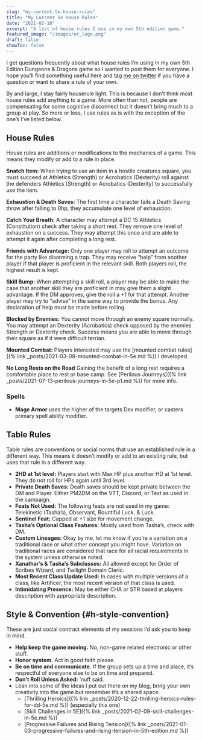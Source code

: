 ```yaml
---
slug: "my-current-5e-house-rules"
title: "My Current 5e House Rules"
date: "2021-02-10"
excerpt: "A list of house rules I use in my own 5th edition game."
featured_image: "/images/or_logo.png"
draft: false
showToc: false
---
```


I get questions frequently about what house rules I&#8217;m using in my own 5th Edition Dungeons & Dragons game so I wanted to post them for everyone. I hope you&#8217;ll find something useful here and tag <a href="https://www.twitter.com/optionalrule" target="_blank" rel="noreferrer noopener">me on twitter</a> if you have a question or want to share a rule of your own.  
  
By and large, I stay fairly houserule light. This is because I don&#8217;t think most house rules add anything to a game. More often than not, people are compensating for some cognitive disconnect but it doesn&#8217;t bring much to a group at play. So more or less, I use rules as is with the exception of the one&#8217;s I&#8217;ve listed below.

## House Rules

House rules are additions or modifications to the mechanics of a game. This means they modify or add to a rule in place. 

**Snatch Item:** When trying to use an item in a hostile creatures square, you must succeed at Athletics (Strength) or Acrobatics (Dexterity) roll against the defenders Athletics (Strength) or Acrobatics (Dexterity) to successfully use the item.

**Exhaustion & Death Saves:** The first time a character fails a Death Saving throw after falling to 0hp, they accumulate one level of exhaustion.

**Catch Your Breath:** A character may attempt a DC 15 Athletics (Constitution) check after taking a short rest. They remove one level of exhaustion on a success. They may attempt this once and are able to attempt it again after completing a long rest.

**Friends with Advantage:** Only one player may roll to attempt an outcome for the party like disarming a trap. They may receive &#8220;help&#8221; from another player if that player is proficient in the relevant skill. Both players roll, the highest result is kept.

**Skill Bump:** When attempting a skill roll, a player may be able to make the case that another skill they are proficient in may give them a slight advantage. If the DM approves, give the roll a +1 for that attempt. Another player may try to &#8220;advise&#8221; in the same way to provide the bonus. Any declaration of help must be made before rolling.

**Blocked by Enemies:** You cannot move through an enemy square normally. You may attempt an Dexterity (Acrobatics) check opposed by the enemies Strength or Dexterity check. Success means you are able to move through their square as if it were difficult terrian. 

**Mounted Combat:** Players interested may use the [mounted combat rules]({% link _posts/2021-03-08-mounted-combat-in-5e.md %}) I developed. 

**No Long Rests on the Road** Gaining the benefit of a long rest requires a comfortable place to rest or base camp.  See 
[Perilous Journeys]({% link _posts/2021-07-13-perilous-journeys-in-5e-p1.md %}) for more info.

### **Spells**

  * **Mage Armor** uses the higher of the targets Dex modifier, or casters primary spell ability modifier.

## Table Rules

Table rules are conventions or social norms that use an established rule in a different way. This means it doesn&#8217;t modify or add to an existing rule, but uses that rule in a different way.

  * **2HD at 1st level:** Players start with Max HP plus another HD at 1st level. They do not roll for HPs again until 3rd level.
  * **Private Death Saves:** Death saves should be kept private between the DM and Player. Either PM2DM on the VTT, Discord, or Text as used in the campaign.
  * **Feats Not Used:** The following feats are not used in my game: Telekinetic (Tasha&#8217;s), Observant, Bountiful Luck, & Luck.
  * **Sentinel Feat:** Capped at +1 size for movement change.
  * **Tasha&#8217;s Optional Class Features:** Mostly used from Tasha&#8217;s, check with DM.
  * **Custom Lineages:** Okay by me, let me know if you&#8217;re a variation on a traditional race or what other concept you might have. Variation on traditional races are considered that race for all racial requirements in the system unless otherwise noted.
  * **Xanathar&#8217;s & Tasha&#8217;s Subclasses:** All allowed except for Order of Scribes Wizard, and Twilight Domain Cleric.
  * **Most Recent Class Update Used:** In cases with multiple versions of a class, like Artificer, the most recent version of that class is used.
  * **Intimidating Presence:** May be either CHA or STR based at players description with appropriate description.

## Style & Convention {#h-style-convention}

These are just social contract elements of my sessions I&#8217;d ask you to keep in mind.

  * **Help keep the game moving.** No, non-game related electronic or other stuff.
  * **Honor system.** Act in good faith please.
  * **Be on time and communicate.** If the group sets up a time and place, it&#8217;s respectful of everyone else to be on time and prepared.
  * **Don&#8217;t Roll Unless Asked:** &#8217;nuff said.
  * Lean into some of the ideas I put out there on my blog, bring your own creativity into the game but remember it&#8217;s a shared space.
      * [Thrilling Heroics]({% link _posts/2020-12-22-thrilling-heroics-rules-for-dd-5e.md %}) (especially this one)
      * [Skill Challenges in 5E]({% link _posts/2021-02-09-skill-challenges-in-5e.md %})
      * [Progressive Failures and Rising Tension]({% link _posts/2021-01-03-progressive-failures-and-rising-tension-in-5th-edition.md %})
